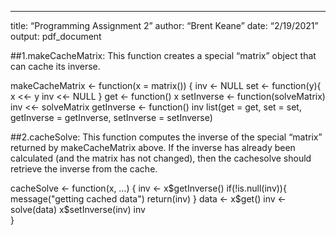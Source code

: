 ---
title: "Programming Assignment 2"
author: "Brent Keane"
date: "2/19/2021"
output: pdf_document

##1.makeCacheMatrix: This function creates a special "matrix" object that can cache its inverse.

makeCacheMatrix <- function(x = matrix()) {
  inv <- NULL
  set <- function(y){
    x <<- y
    inv <<- NULL
  }
  get <- function() x
  setInverse <- function(solveMatrix) inv <<- solveMatrix
  getInverse <- function() inv
  list(get = get, set = set, getInverse = getInverse, setInverse = setInverse)
  
  ##2.cacheSolve: This function computes the inverse of the special "matrix" returned by makeCacheMatrix above. If the inverse has already been calculated (and the matrix has not changed), then the cachesolve should retrieve the inverse from the cache.
  

cacheSolve <- function(x, ...) {
  inv <- x$getInverse()
  if(!is.null(inv)){
    message("getting cached data")
    return(inv)
  }
  data <- x$get()
  inv <- solve(data)
  x$setInverse(inv)
  inv      
}  